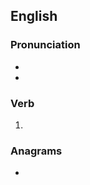 ==English==

===Pronunciation===
* {{IPA|en|/luːbz/}}
* {{rhymes|en|uːbz}}

===Verb===
{{head|en|verb form}}

# {{en-third-person singular of|lube}}

===Anagrams===
* {{anagrams|en|a=belsu|Blues|Buels|blues|bulse}}